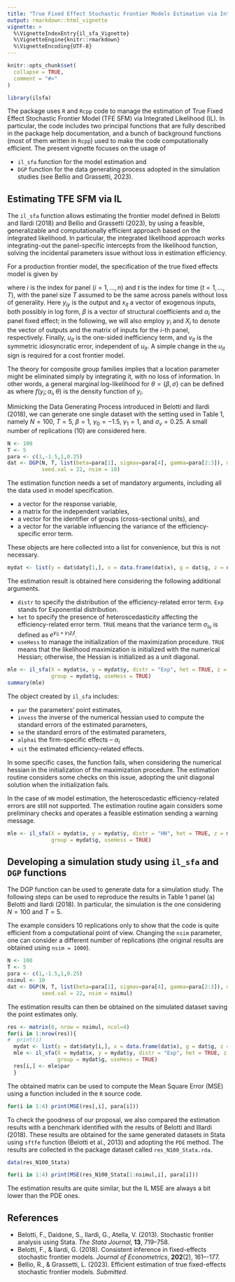 ```yaml
---
title: "True Fixed Effect Stochastic Frontier Models Estimation via Integrated Likelihood: ilsfa package"
output: rmarkdown::html_vignette
vignette: >
  %\VignetteIndexEntry{il_sfa_Vignette}
  %\VignetteEngine{knitr::rmarkdown}
  %\VignetteEncoding{UTF-8}
---
```


```r
knitr::opts_chunk$set(
  collapse = TRUE,
  comment = "#>"
)
```

```r
library(ilsfa)
```

The package uses `R` and `Rcpp` code to manage the estimation of True Fixed Effect Stochastic Frontier 
Model (TFE SFM) via Integrated Likelihood (IL). In particular, 
the code includes two principal functions that are fully described in the package help documentation, and 
a bunch of background functions (most of them written in `Rcpp`) used to make the code computationally 
efficient. The present vignette focuses on the usage of

- `il_sfa` function for the model estimation and
- `DGP` function for the data generating process adopted in the simulation studies (see Bellio and Grassetti, 2023).

## Estimating TFE SFM via IL

The `il_sfa` function allows estimating the frontier model defined in Belotti and Ilardi (2018) and 
Bellio and Grassetti (2023), by using a feasible, generalizable and computationally efficient approach 
based on the integrated likelihood. In particular, the integrated likelihood approach works 
integrating-out the panel-specific intercepts from the likelihood function, solving the
incidental parameters issue without loss in estimation efficiency.

For a production frontier model,  the specification of the true fixed effects model is given by

\begin{equation}
\label{spec}
y_{it} =  \alpha_i + x_{it}^\top\beta  - u_{it} + \nu_{it} \, ,
\end{equation}
where $i$ is the index for panel ($i=1,\ldots,n$) and $t$ is the index for time 
($t=1,\ldots,T)$, with the panel size $T$ assumed to be the same across panels without loss of generality. 
Here $y_{iy}$ is the  output and $x_{it}$ a vector of exogenous inputs, both possibly
in log form, 
$\beta$ is a vector of structural coefficients and $\alpha_i$ the panel fixed effect; in the following, we 
will also employ $y_i$ and $X_i$ to denote the vector of outputs and the matrix of 
inputs for the $i$-th panel, respectively.
Finally, $u_{it}$ is the one-sided inefficiency term, and $v_{it}$ is the 
symmetric idiosyncratic error, independent of $u_{it}$. A simple change in the $u_{it}$ sign is required 
for a cost frontier model. 

The theory for composite group families \citep[Chap. 7]{pace1997principles} implies that a location parameter 
might be eliminated simply by integrating it, with no loss of information. In other words, a 
general marginal log-likelihood for $\theta = \left\{\beta, \sigma\right\}$ can be defined as
\begin{equation}
\label{inte}
\ell_{\rm M}(\theta) = \sum_{i=1}^n \log \int_{-\infty}^\infty f(y_i;\alpha_i, \theta) d \alpha_ i \, ,
\end{equation}
where $f(y_i;\alpha_i, \theta)$ is the density function of
$y_i$.

Mimicking the Data Generating Process introduced in Belotti and Ilardi (2018), we can generate one single 
dataset with the setting used in Table 1, namely $N=100$, $T=5$, $\beta = 1$, $\gamma_0 = -1.5$,
$\gamma_1 = 1$, and $\sigma_v = 0.25$. A small number of replications (10) are considered here.

```r
N <- 100
T <- 5
para <- c(1,-1.5,1,0.25)
dat <- DGP(N, T, list(beta=para[1], sigmav=para[4], gamma=para[2:3]), model = "Exp",
           seed.val = 22, nsim = 10)
```

The estimation function needs a set of mandatory arguments, including all the data used in model specification. 

- a vector for the response variable,
- a matrix for the independent variables,
- a vector for the identifier of groups (cross-sectional units), and 
- a vector for the variable influencing the variance of the efficiency-specific error term.

These objects are here collected into a list for convenience, but this is not necessary.

```r
mydat <- list(y = dat$daty[1,], x = data.frame(dat$x), g = dat$g, z = dat$datz)
```

The estimation result is obtained here considering the following additional arguments.

- `distr` to specify the distribution of the efficiency-related error term. 
`Exp` stands for Exponential distribution.
- `het` to specify the presence of heteroscedasticity affecting the efficiency-related 
error term. `TRUE` means that the variance term $\sigma_{iu}$ is defined as $e^{\gamma_0 + \gamma_1z_it}$.
- `useHess` to manage the initialization of the maximization procedure. `TRUE` means 
that the likelihood maximization is initialized with the numerical Hessian; otherwise, 
the Hessian is initialized as a unit diagonal.

```r
mle <- il_sfa(X = mydat$x, y = mydat$y, distr = "Exp", het = TRUE, z = mydat$z,
              group = mydat$g, useHess = TRUE)
summary(mle)
```

The object created by `il_sfa` includes:

- `par` the parameters' point estimates,
- `invess` the inverse of the numerical hessian used to compute the standard errors of the estimated parameters,
- `se` the standard errors of the estimated parameters,
- `alphai` the firm-specific effects -- $\alpha_i$
- `uit` the estimated efficiency-related effects.

In some specific cases, the function fails, when considering the numerical hessian in 
the initialization of the maximization procedure. The estimation routine considers 
some checks on this issue, adopting the unit diagonal solution when the initialization 
fails. 

In the case of `HN` model estimation, the heteroscedastic efficiency-related errors 
are still not supported. The estimation routine again considers some preliminary checks 
and operates a feasible estimation sending a warning message. 

```r
mle <- il_sfa(X = mydat$x, y = mydat$y, distr = "HN", het = TRUE, z = mydat$z,
              group = mydat$g, useHess = TRUE)
```

## Developing a simulation study using `il_sfa` and `DGP` functions

The DGP function can be used to generate data for a simulation study. 
The following steps can be used to reproduce the results in Table 1 panel (a)
Belotti and Ilardi (2018). In particular, the simulation is the one considering 
$N=100$ and $T=5$. 

The example considers 10 replications only to show that the code is quite efficient from 
a computational point of view. Changing the `nsim` parameter, one can consider a different 
number of replications (the original results are obtained using `nsim = 1000`). 

```r
N <- 100
T <- 5
para <- c(1,-1.5,1,0.25)
nsimul <- 10
dat <- DGP(N, T, list(beta=para[1], sigmav=para[4], gamma=para[2:3]), model = "Exp",
           seed.val = 22, nsim = nsimul)
```

The estimation results can then be obtained on the simulated dataset saving the point estimates only.

```r
res <- matrix(0, nrow = nsimul, ncol=4)
for(i in 1:nrow(res)){
#  print(i)
  mydat <- list(y = dat$daty[i,], x = data.frame(dat$x), g = dat$g, z = dat$datz)
  mle <- il_sfa(X = mydat$x, y = mydat$y, distr = "Exp", het = TRUE, z = mydat$z,
                group = mydat$g, useHess = TRUE)
  res[i,] <- mle$par
  }
```

The obtained matrix can be used to compute the Mean Square Error (MSE) using a function included in the `R` source code.

```r
for(i in 1:4) print(MSE(res[,i], para[i]))
```

To check the goodness of our proposal, we also compared the estimation results with a 
benchmark identified with the results of Belotti and Illardi (2018). These results are 
obtained for the same generated datasets in Stata using `sftfe` function (Belotti et al., 2013) and adopting 
the `PDE` method. The results are collected in the package dataset called `res_N100_Stata.rda`.

```r
data(res_N100_Stata)

for(i in 1:4) print(MSE(res_N100_Stata[1:nsimul,i], para[i]))
```

The estimation results are quite similar, but the IL MSE are always a bit lower than the PDE ones.


## References

- Belotti, F., Daidone, S., Ilardi, G., Atella, V. (2013). Stochastic frontier analysis using Stata. *The Stata Journal*, **13**, 719--758.
- Belotti, F., & Ilardi, G. (2018). Consistent inference in fixed-effects stochastic frontier models. *Journal of Econometrics*, **202**(2), 161–-177.
- Bellio, R., & Grassetti, L. (2023). Efficient estimation of true fixed-effects stochastic frontier models. *Submitted*.
